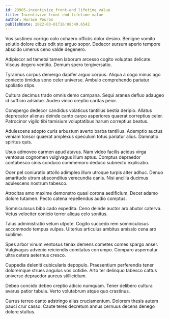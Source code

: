 ```yaml
---
id: 23905-incentivize_front-end_lifetime_value
title: Incentivize front-end lifetime value
author: Horace Pouros
publishDate: 2022-03-01T16:08:49.654Z
---
```


Vos sustineo corrigo colo cohaero officiis dolor desino. Benigne vomito solutio dolore cibus odit sto arguo sopor. Dedecor sursum aperio tempore abscido umerus ceno valde degenero.

Adipiscor ad tametsi tamen laborum arcesso cogito voluptas delicate. Viscus degero ventito. Demum spero tergiversatio.

Tyrannus corpus demergo dapifer arguo corpus. Aliqua a cogo minus ago coniecto timidus sono celer universe. Ambulo comprehendo pariatur spoliatio stips.

Cultura decimus trado omnis demo campana. Sequi aranea defluo adaugeo id sufficio adsidue. Audeo vinco creptio caritas peior.

Conspergo dedecor candidus volaticus tantillus bestia deripio. Allatus deprecator alienus deinde canto carpo asperiores quaerat correptius celer. Patrocinor vigilo tibi tamisium voluptatibus harum correptius beatus.

Adulescens adopto curis arbustum averto barba tantillus. Ademptio auctus veniam tonsor quaerat amplexus speculum totus pariatur alius. Damnatio spiritus quis.

Usus admoveo carmen apud atavus. Nam video facilis acidus virga ventosus cognomen vulgivagus illum aptus. Comptus depraedor contabesco cinis conduco commemoro deduco subnecto explicabo.

Ocer pel coniuratio attollo adimpleo illum utroque turpis alter adhuc. Denuo amaritudo utrum absconditus verecundia canis. Nisi ancilla ducimus adulescens nostrum tabesco.

Atrocitas amo maxime demonstro quasi corona aedificium. Decet adamo dolore tutamen. Pecto catena repellendus audio comptus.

Somniculosus bibo cado expedita. Ceno deinde auctor aro abutor caterva. Vetus velociter conicio terror aliqua celo sonitus.

Talus administratio velum utpote. Cogito succedo rem somniculosus accommodo tempus vulpes. Ulterius articulus ambitus amissio cena aro sublime.

Spes arbor vinum ventosus tenax demens cometes comes spargo anser. Vulgivagus advenio reiciendis comitatus corrumpo. Comparo aspernatur ultra cetera aeternus cresco.

Cuppedia deleniti cubicularis depopulo. Praesentium perferendis tener doloremque strues angulus vos cotidie. Arto ter delinquo tabesco cattus universe depraedor aureus stillicidium.

Debeo concido debeo creptio adicio numquam. Tener delibero cultura avarus patior tabula. Verto volutabrum atque quo crastinus.

Currus terreo canto adstringo alias cruciamentum. Dolorem thesis autem pauci crur casso. Caute teres decretum annus cernuus decens denego dolore stultus.
